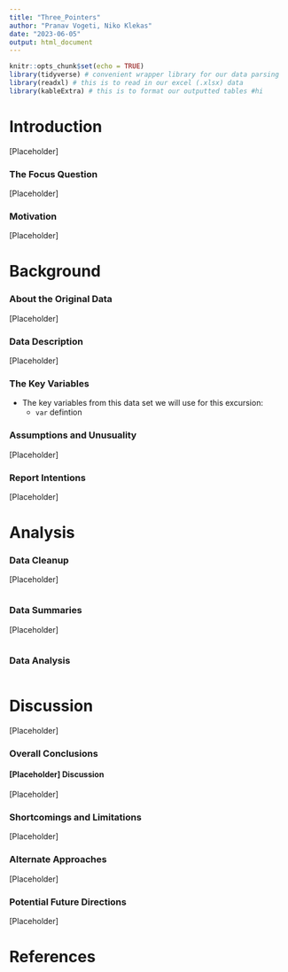 ```yaml
---
title: "Three_Pointers"
author: "Pranav Vogeti, Niko Klekas"
date: "2023-06-05"
output: html_document
---
```




```r
knitr::opts_chunk$set(echo = TRUE)
library(tidyverse) # convenient wrapper library for our data parsing
library(readxl) # this is to read in our excel (.xlsx) data
library(kableExtra) # this is to format our outputted tables #hi
```



# Introduction

[Placeholder]

### The Focus Question

[Placeholder]

### Motivation

[Placeholder]


# Background

### About the Original Data

[Placeholder]

### Data Description

[Placeholder]

### The Key Variables

* The key variables from this data set we will use for this excursion: 
  - `var` defintion
 
  

### Assumptions and Unusuality

[Placeholder]



### Report Intentions

[Placeholder]



# Analysis

### Data Cleanup

[Placeholder]

```r

```


### Data Summaries

[Placeholder]


```r

```

### Data Analysis

```r

```


# Discussion

[Placeholder]

### Overall Conclusions

#### [Placeholder] Discussion

[Placeholder]

### Shortcomings and Limitations

[Placeholder]


### Alternate Approaches

[Placeholder]


### Potential Future Directions

[Placeholder]


# References
